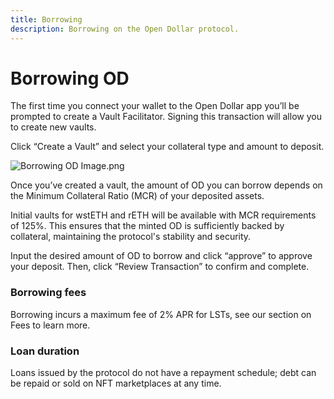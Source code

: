 ```yaml
---
title: Borrowing
description: Borrowing on the Open Dollar protocol.
---
```


# Borrowing OD

The first time you connect your wallet to the Open Dollar app you’ll be prompted to create a Vault Facilitator. Signing this transaction will allow you to create new vaults.

Click “Create a Vault” and select your collateral type and amount to deposit.

<img src="./img/Borrowing OD Image.png" alt="Borrowing OD Image.png" />

Once you’ve created a vault, the amount of OD you can borrow depends on the Minimum Collateral Ratio (MCR) of your deposited assets.

Initial vaults for wstETH and rETH will be available with MCR requirements of 125%. This ensures that the minted OD is sufficiently backed by collateral, maintaining the protocol's stability and security.

Input the desired amount of OD to borrow and click “approve” to approve your deposit. Then, click “Review Transaction” to confirm and complete.

### Borrowing fees

Borrowing incurs a maximum fee of 2% APR for LSTs, see our section on Fees to learn more.

### Loan duration

Loans issued by the protocol do not have a repayment schedule; debt can be repaid or sold on NFT marketplaces at any time.
